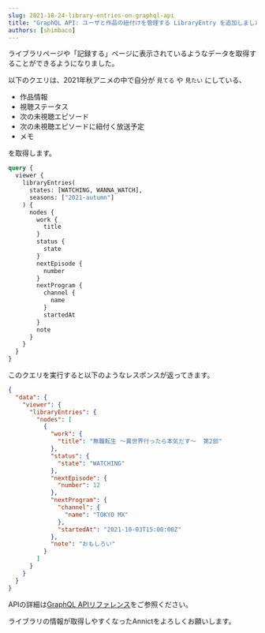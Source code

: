 ```yaml
---
slug: 2021-10-24-library-entries-on-graphql-api
title: "GraphQL API: ユーザと作品の紐付けを管理する LibraryEntry を追加しました"
authors: [shimbaco]
---
```


ライブラリページや「記録する」ページに表示されているようなデータを取得することができるようになりました。

以下のクエリは、2021年秋アニメの中で自分が `見てる` や `見たい` にしている、

- 作品情報
- 視聴ステータス
- 次の未視聴エピソード
- 次の未視聴エピソードに紐付く放送予定
- メモ

を取得します。

```graphql
query {
  viewer {
    libraryEntries(
      states: [WATCHING, WANNA_WATCH],
      seasons: ["2021-autumn"]
    ) {
      nodes {
        work {
          title
        }
        status {
          state
        }
        nextEpisode {
          number
        }
        nextProgram {
          channel {
            name
          }
          startedAt
        }
        note
      }
    }
  }
}
```

このクエリを実行すると以下のようなレスポンスが返ってきます。

```json
{
  "data": {
    "viewer": {
      "libraryEntries": {
        "nodes": [
          {
            "work": {
              "title": "無職転生 ～異世界行ったら本気だす～  第2部"
            },
            "status": {
              "state": "WATCHING"
            },
            "nextEpisode": {
              "number": 12
            },
            "nextProgram": {
              "channel": {
                "name": "TOKYO MX"
              },
              "startedAt": "2021-10-03T15:00:00Z"
            },
            "note": "おもしろい"
          }
        ]
      }
    }
  }
}
```

APIの詳細は<a href="/docs/graphql-api/beta/reference/" target="_blank">GraphQL APIリファレンス</a>をご参照ください。

ライブラリの情報が取得しやすくなったAnnictをよろしくお願いします。
